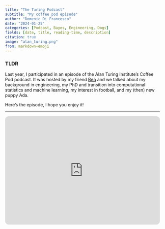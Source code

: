 ```yaml
---
title: "The Turing Podcast"
subtitle: "My coffee pod episode"
author: "Domenic Di Francesco"
date: "2024-01-25"
categories: [Podcast, Bayes, Engineering, Dogs]
fields: [date, title, reading-time, description]
citation: true
image: "alan_turing.png"
from: markdown+emoji
---
```


### TLDR

Last year, I participated in an episode of the Alan Turing Institute's Coffee Pod podcast. It was hosted by my friend [Bea](https://twitter.com/mooniean) and we talked about my background in engineering, my PhD and transition into computational statistics and machine learning, my interest in football, and my (then) new puppy Ada. 

Here's the episode, I hope you enjoy it!

---

<iframe style="border-radius:12px" src="https://open.spotify.com/embed/episode/5FqU7ZRATxp9CIwHvD7pvP?utm_source=generator&theme=0&t=0" width="100%" height="352" frameBorder="0" allowfullscreen="" allow="autoplay; clipboard-write; encrypted-media; fullscreen; picture-in-picture" loading="lazy"></iframe>